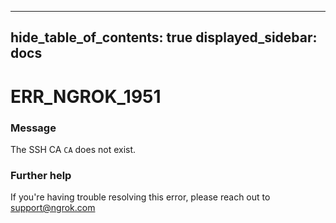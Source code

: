 

---
hide_table_of_contents: true
displayed_sidebar: docs
---


# ERR_NGROK_1951

### Message
The SSH CA `CA` does not exist.

<ErrorDetails />



### Further help
If you're having trouble resolving this error, please reach out to [support@ngrok.com](mailto:support@ngrok.com?subject=Help%20with%20ERR_NGROK_1951)

